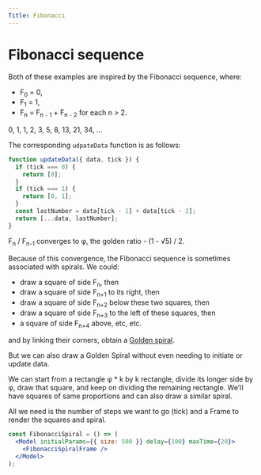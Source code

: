 ```yaml
---
Title: Fibonacci
---
```



# Fibonacci sequence

Both of these examples are inspired by the Fibonacci sequence, where:

- F<sub>0</sub> = 0,
- F<sub>1</sub> = 1,
- F<sub>n</sub> = F<sub>n - 1</sub> + F<sub>n - 2</sub> for each n > 2.

0, 1, 1, 2, 3, 5, 8, 13, 21, 34, ...

<FibonacciNumbers />

The corresponding `udpateData` function is as follows:

```jsx
function updateData({ data, tick }) {
  if (tick === 0) {
    return [0];
  }
  if (tick === 1) {
    return [0, 1];
  }
  const lastNumber = data[tick - 1] + data[tick - 2];
  return [...data, lastNumber];
}
```

F<sub>n</sub> / F<sub>n-1</sub> converges to φ, the golden ratio - (1 - √5) / 2.

Because of this convergence, the Fibonacci sequence is sometimes associated with spirals.
We could:

- draw a square of side F<sub>n</sub>, then
- draw a square of side F<sub>n+1</sub> to its right, then
- draw a square of side F<sub>n+2</sub> below these two squares, then
- draw a square of side F<sub>n+3</sub> to the left of these squares, then
- a square of side F<sub>n+4</sub> above,
  etc, etc.

and by linking their corners, obtain a [Golden spiral](https://en.wikipedia.org/wiki/Golden_spiral).

But we can also draw a Golden Spiral without even needing to initiate or update data.

We can start from a rectangle φ \* k by k rectangle, divide its longer side by φ, draw that square, and keep on dividing the remaining rectangle.
We'll have squares of same proportions and can also draw a similar spiral.

<Fibonacci />

All we need is the number of steps we want to go (tick) and a Frame to render the squares and spiral.

```jsx
const FibonacciSpiral = () => (
  <Model initialParams={{ size: 500 }} delay={100} maxTime={20}>
    <FibonacciSpiralFrame />
  </Model>
);
```
